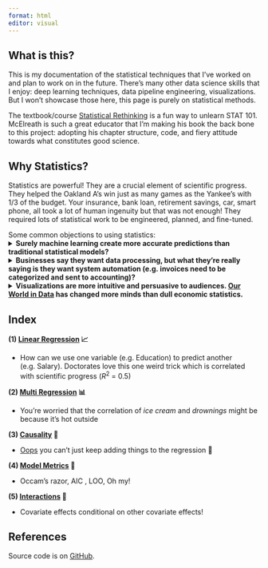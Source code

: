 ```yaml
---
format: html
editor: visual
---
```


## What is this?
This is my documentation of the statistical techniques that I've worked on and plan to work on in the future. There's many other data science skills that I enjoy: deep learning techniques, data pipeline engineering, visualizations. But I won't showcase those here, this page is purely on statistical methods. 

The textbook/course [Statistical Rethinking](https://oceanrep.geomar.de/id/eprint/55819/1/Statistical%20Rethinking%202nd%20Edition.pdf) is a fun way to unlearn STAT 101. McElreath is such a great educator that I'm making his book the back bone to this project: adopting his chapter structure, code, and fiery attitude towards what constitutes good science.

## Why Statistics?
Statistics are powerful! They are a crucial element of scientific progress. They helped the Oakland A's win just as many games as the Yankee's with 1/3 of the budget. Your insurance, bank loan, retirement savings, car, smart phone, all took a lot of human ingenuity but that was not enough! They required lots of statistical work to be engineered, planned, and fine-tuned. 

Some common objections to using statistics:
<details>
<summary>**Surely machine learning create more accurate predictions than traditional statistical models?**</summary>

Machine learning is far more powerful than all of the traditional statistical techniques, but it requires far more data and computation. But there worst feature is that most all deep learning techniques are black boxes. They don't tell you why they predict the things that they predict or what causes what (at least not yet). This is why science papers across all disciplines (including machine learning research) uses statistics to draw their conclusions.

Traditional statistical techniques are weaker, but that weakness means they are more understandable to us. That better understanding will allow us to understand our most complicated systems like LLM's, because after all they operate on the same fundamental probability engine.

</details>

<details>
<summary>**Businesses say they want data processing, but what they're really saying is they want system automation (e.g. invoices need to be categorized and sent to accounting)?**</summary>


Yes, businesses need lots of automation, but they also need help making decisions. Who to hire, who to let go, what product to sell, at what price to sell, to name a few. These decisions are in a weird gray zone, they require some human judgement but would benefit from computer aid. Statistics are the best set of tools for many of these problems. They allow both humans and computers to add their judgement's to an analysis, getting a better result than either would on their own.

</details>

<details>
<summary>**Visualizations are more intuitive and persuasive to audiences. [Our World in Data](https://ourworldindata.org/) has changed more minds than dull economic statistics.**</summary>


Visualizations are what got me interested in statistics in the first place! I love them and try to use them as often as I can. But they're severely constrained in what they can accomplish. You won't be able to easily show how mountain terrain, soil fertility, precipitation, and historical wealth all help predict countries GDP without showing your audience half a dozen maps. Statistical models do what we can't see in a way that we can still understand.

</details>



## Index

**(1) [Linear Regression](ch4_linear_regression_polished.qmd) 📈 ** 

- How can we use one variable (e.g. Education) to predict another (e.g. Salary). Doctorates love this one weird trick which is correlated with scientific progress ($R^2$ = 0.5)

**(2) [Multi Regression](ch5_multilinear.qmd) 📊 **

- You're worried that the correlation of *ice cream* and *drownings* might be because it's hot outside

**(3)️ [Causality](ch6_DAG.qmd) 🔀 **

- [Oops](https://x.com/robinhanson/status/1925009123675975702) you can't just keep adding things to the regression 🫣

**(4)️ [Model Metrics](ch7ModelComparison.qmd) 🎯 **

- Occam's razor, AIC , LOO, Oh my!

**(5) [Interactions](ch8_conditional.qmd) 🎨**

- Covariate effects conditional on other covariate effects!

## References

Source code is on [GitHub](https://github.com/probably-jaden/Statistical-Rethinking).
